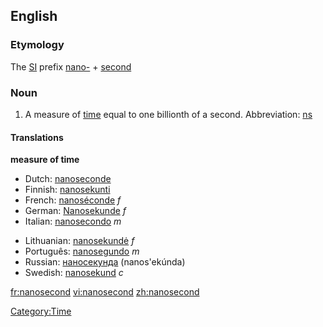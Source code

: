 ==English==
{{wikipediapar|second}}

===Etymology===

The [[SI]] prefix [[nano-]] + [[second]]

===Noun===
{{en-noun}}

# A measure of [[time]] equal to one billionth of a second.  Abbreviation: [[ns]]

====Translations====
'''measure of time'''
{{top}}
*Dutch: [[nanoseconde]]
*Finnish: [[nanosekunti]]
*French: [[nanoséconde]] ''f''
*German: [[Nanosekunde]] ''f''
*Italian: [[nanosecondo]] ''m''
{{mid}}
*Lithuanian: [[nanosekundė]] ''f''
*Português: [[nanosegundo]] ''m''
*Russian: [[наносекунда]] (nanos'ekúnda) {{f}}
*Swedish: [[nanosekund]] ''c''
{{bottom}}

[[Category:Time]]

[[fr:nanosecond]]
[[vi:nanosecond]]
[[zh:nanosecond]]